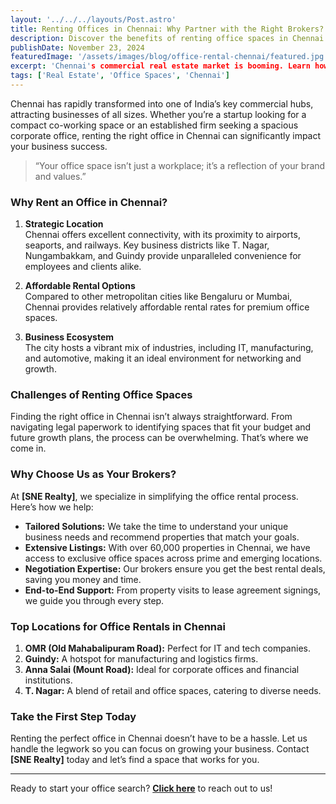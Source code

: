 ```yaml
--- 
layout: '../../../layouts/Post.astro' 
title: Renting Offices in Chennai: Why Partner with the Right Brokers? 
description: Discover the benefits of renting office spaces in Chennai and how our expertise as brokers can help you find the perfect space for your business. 
publishDate: November 23, 2024 
featuredImage: '/assets/images/blog/office-rental-chennai/featured.jpg' 
excerpt: 'Chennai's commercial real estate market is booming. Learn how experienced brokers like us can simplify your office rental journey.' 
tags: ['Real Estate', 'Office Spaces', 'Chennai'] 
---
```


Chennai has rapidly transformed into one of India’s key commercial hubs, attracting businesses of all sizes. Whether you’re a startup looking for a compact co-working space or an established firm seeking a spacious corporate office, renting the right office in Chennai can significantly impact your business success.

> “Your office space isn’t just a workplace; it’s a reflection of your brand and values.”

### Why Rent an Office in Chennai?

1. **Strategic Location**  
   Chennai offers excellent connectivity, with its proximity to airports, seaports, and railways. Key business districts like T. Nagar, Nungambakkam, and Guindy provide unparalleled convenience for employees and clients alike.

2. **Affordable Rental Options**  
   Compared to other metropolitan cities like Bengaluru or Mumbai, Chennai provides relatively affordable rental rates for premium office spaces.

3. **Business Ecosystem**  
   The city hosts a vibrant mix of industries, including IT, manufacturing, and automotive, making it an ideal environment for networking and growth.

### Challenges of Renting Office Spaces

Finding the right office in Chennai isn’t always straightforward. From navigating legal paperwork to identifying spaces that fit your budget and future growth plans, the process can be overwhelming. That’s where we come in.

### Why Choose Us as Your Brokers?

At **[SNE Realty]**, we specialize in simplifying the office rental process. Here’s how we help:

- **Tailored Solutions:** We take the time to understand your unique business needs and recommend properties that match your goals.
- **Extensive Listings:** With over 60,000 properties in Chennai, we have access to exclusive office spaces across prime and emerging locations.
- **Negotiation Expertise:** Our brokers ensure you get the best rental deals, saving you money and time.
- **End-to-End Support:** From property visits to lease agreement signings, we guide you through every step.

### Top Locations for Office Rentals in Chennai

1. **OMR (Old Mahabalipuram Road):** Perfect for IT and tech companies.  
2. **Guindy:** A hotspot for manufacturing and logistics firms.  
3. **Anna Salai (Mount Road):** Ideal for corporate offices and financial institutions.  
4. **T. Nagar:** A blend of retail and office spaces, catering to diverse needs.  

### Take the First Step Today

Renting the perfect office in Chennai doesn’t have to be a hassle. Let us handle the legwork so you can focus on growing your business. Contact **[SNE Realty]** today and let’s find a space that works for you.


---

Ready to start your office search? **[Click here](snenterpriseschennai@gmail.com)** to reach out to us!
